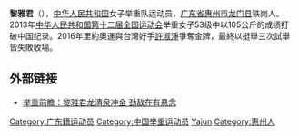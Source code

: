 {{Infobox sportsperson
| headercolor    = #90EE27
| nationality    = {{PRC}}
| birth_date = {{birth date and age|1993|4|27}}
| weight         ={{convert|52.55|kg|lb|abbr=on}}
| country        = {{PRC}}
| sport          = [[举重|举重]]
| event          = 53 kg 
| pb             = {{unbulleted list|抓舉：101 kg（2015年）|挺舉：121 kg（2013年）|總成績：221 kg（2013年）}}
| medaltemplates = 
{{MedalCountry|{{CHN}}}}
{{MedalSport|女子[[举重|举重]]}}
{{MedalCompetition|[[世界举重锦标赛|世界举重锦标赛]]}}
{{MedalGold|[[2013年世界舉重錦標賽|2013年世界舉重錦標賽]]|−53 kg}}
{{MedalBronze |{{tsl|en|2014 World Weightlifting Championships||2014 阿拉木圖}}| {{tsl|en|2014 World Weightlifting Championships – Women's 53 kg||– 53kg}}}}
}}
'''黎雅君'''（{{bd|1993年|4月27日||}}），[[中华人民共和国|中华人民共和国]]女子举重队运动员，[[广东省|广东省]][[惠州市|惠州市]][[龙门县|龙门县]]铁岗人。2013年[[中华人民共和国第十二届全国运动会|中华人民共和国第十二届全国运动会]]举重女子53级中以105公斤的成绩打破中国纪录。2016年里約奧運與台灣好手[[許淑淨|許淑淨]]爭奪金牌，最終以挺舉三次試舉皆失敗收場。

==外部链接==
*[http://sports.qq.com/cross/20160807/uDj45L44.html 举重前瞻：黎雅君龙清泉冲金 劲敌在有悬念]{{Wayback|url=http://sports.qq.com/cross/20160807/uDj45L44.html |date=20160807173723 }}

{{DEFAULTSORT:Li Yajun}}
{{2016 China Olympic Weightlifting Team}}
[[Category:广东籍运动员|Category:广东籍运动员]]
[[Category:中国举重运动员|Category:中国举重运动员]]
[[Category:黎姓|Yajun]]
[[Category:惠州人|Category:惠州人]]